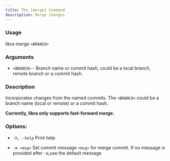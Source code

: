 ```yaml
---
title: The [merge] Command
description: Merge changes
---
```


### Usage

libra merge `<BRANCH>`

### Arguments

-   `<BRANCH>` - Branch name or commit hash, could be a local branch, remote branch or a commit hash.

### Description

Incorporates changes from the named commits. The `<BRANCH>` could be a branch name (local or remote) or a commit hash.

**Currently, libra only supports fast-forward merge.**

### Options:

-   `-h`, `--help` Print help

-   `-m <msg>` Set commit message `<msg>` for merge commit. If no message is provided after `-m`,use the default message
                  
